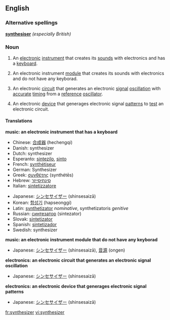 {{wikipedia}}
==English==

===Alternative spellings===
'''[[synthesiser]]''' ''(especially British)''

===Noun===
{{en-noun}}

#{{music}} An [[electronic]] [[instrument]] that creates its [[sound]]s with electronics and has a [[keyboard]].
#{{music}} An electronic instrument [[module]] that creates its sounds with electronics and do not have any keyborad.
#{{electronics}} An electronic [[circuit]] that generates an electronic [[signal]] [[oscillation]] with [[accurate]] [[timing]] from a [[reference]] [[oscillator]].
#{{electronics}} An electronic [[device]] that generages electronic signal [[pattern]]s to [[test]] an electronic circuit.

====Translations====
'''music: an electronic instrument that has a keyboard'''
{{top}}
*Chinese: [[合成器]] (hechengqi)
*Danish: synthesizer
*Dutch: synthesizer
*Esperanto: [[sintezilo]], [[sinto]]
*French: [[synthétiseur]]
*German: Synthesizer
*Greek: [[συνθέτης]] (synthétēs)
*Hebrew: [[סינתיסייזר]]
*Italian: [[sintetizzatore]]
{{mid}}
*Japanese: [[シンセサイザー]] (shinsesaizā)
*Korean: [[합성기]] (hapseonggi)
*Latin: [[synthetizator]] ''nominative'', synthetizatoris ''genitive''
*Russian: [[синтезатор]] (sintezator)
*Slovak: [[sintetizator]]
*Spanish: [[sintetizador]]
*Swedish: synthesizer
{{bottom}}

'''music: an electronic instrument module that do not have any keyborad'''
{{top}}
*Japanese: [[シンセサイザー]] (shinsesaizā), [[音源]] (ongen)
{{mid}}
{{bottom}}

'''electronics: an electronic circuit that generates an electronic signal oscillation'''
{{top}}
*Japanese: [[シンセサイザー]] (shinsesaizā)
{{mid}}
{{bottom}}

'''electronics: an electronic device that generages electronic signal patterns'''
{{top}}
*Japanese: [[シンセサイザー]] (shinsesaizā)
{{mid}}
{{bottom}}

[[fr:synthesizer]]
[[vi:synthesizer]]